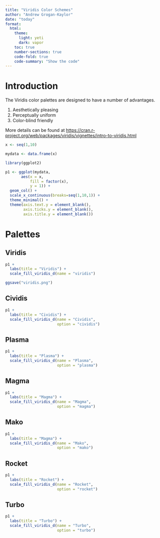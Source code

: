 ```yaml
---
title: "Viridis Color Schemes"
author: "Andrew Grogan-Kaylor"
date: "today"
format:
  html:
    theme: 
      light: yeti
      dark: vapor
    toc: true
    number-sections: true
    code-fold: true
    code-summary: "Show the code"
---
```


# Introduction

The Viridis color palettes are designed to have a number of advantages.

1. Aesthetically pleasing
2. Perceptually uniform
3. Color-blind friendly

More details can be found at [https://cran.r-project.org/web/packages/viridis/vignettes/intro-to-viridis.html](https://cran.r-project.org/web/packages/viridis/vignettes/intro-to-viridis.html)

```r

x <- seq(1,10)

mydata <- data.frame(x)

library(ggplot2)

p1 <- ggplot(mydata,
       aes(x = x, 
           fill = factor(x),
           y = 1)) + 
  geom_col() + 
  scale_x_continuous(breaks=seq(1,10,1)) +
  theme_minimal() +
  theme(axis.text.y = element_blank(),
        axis.ticks.y = element_blank(),
        axis.title.y = element_blank())


```

# Palettes

## Viridis

```r

p1 + 
  labs(title = "Viridis") +
  scale_fill_viridis_d(name = "viridis")

ggsave("viridis.png")

```

## Cividis

```r

p1 + 
  labs(title = "Cividis") +
  scale_fill_viridis_d(name = "Cividis",
                       option = "cividis")

```

## Plasma

```r

p1 + 
  labs(title = "Plasma") +
  scale_fill_viridis_d(name = "Plasma",
                       option = "plasma")

```

## Magma

```r

p1 + 
  labs(title = "Magma") +
  scale_fill_viridis_d(name = "Magma",
                       option = "magma")

```

## Mako

```r

p1 + 
  labs(title = "Magma") +
  scale_fill_viridis_d(name = "Mako",
                       option = "mako")

```

## Rocket

```r

p1 + 
  labs(title = "Rocket") +
  scale_fill_viridis_d(name = "Rocket",
                       option = "rocket")

```

## Turbo

```r

p1 + 
  labs(title = "Turbo") +
  scale_fill_viridis_d(name = "Turbo",
                       option = "turbo")

```













